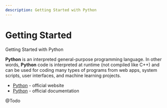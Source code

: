 ```yaml
---
description: Getting Started with Python
---
```


# Getting Started

<SubHeading>Getting Started with Python</SubHeading>

**Python** is an interpreted general-purpose programming language. In other words, **Python** code is interpreted at runtime (not compiled like C++) and can be used for coding many types of programs from web apps, system scripts, user interfaces, and machine learning projects.

- [Python](https://www.python.org/) - official website
- [Python](https://www.python.org/doc/) - official documentation

@Todo
